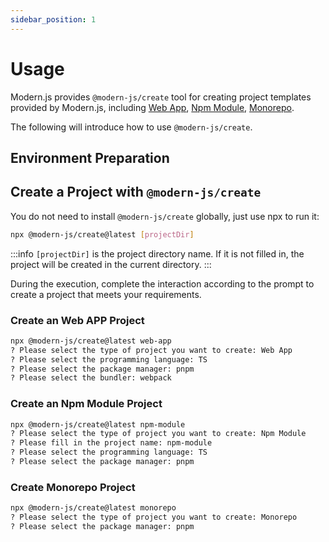 ```yaml
---
sidebar_position: 1
---
```


# Usage

Modern.js provides `@modern-js/create` tool for creating project templates provided by Modern.js, including [Web App](https://modernjs.dev/), [Npm Module](https://modernjs.dev/module-tools), [Monorepo](/guides/topic-detail/monorepo/intro.html).

The following will introduce how to use `@modern-js/create`.

## Environment Preparation


<Prerequisites />

## Create a Project with `@modern-js/create`

You do not need to install `@modern-js/create` globally, just use npx to run it:

```bash
npx @modern-js/create@latest [projectDir]
```

:::info
`[projectDir]` is the project directory name. If it is not filled in, the project will be created in the current directory.
:::

During the execution, complete the interaction according to the prompt to create a project that meets your requirements.

### Create an Web APP Project

```bash
npx @modern-js/create@latest web-app
? Please select the type of project you want to create: Web App
? Please select the programming language: TS
? Please select the package manager: pnpm
? Please select the bundler: webpack
```

### Create an Npm Module Project

```bash
npx @modern-js/create@latest npm-module
? Please select the type of project you want to create: Npm Module
? Please fill in the project name: npm-module
? Please select the programming language: TS
? Please select the package manager: pnpm
```

### Create Monorepo Project

```bash
npx @modern-js/create@latest monorepo
? Please select the type of project you want to create: Monorepo
? Please select the package manager: pnpm
```

